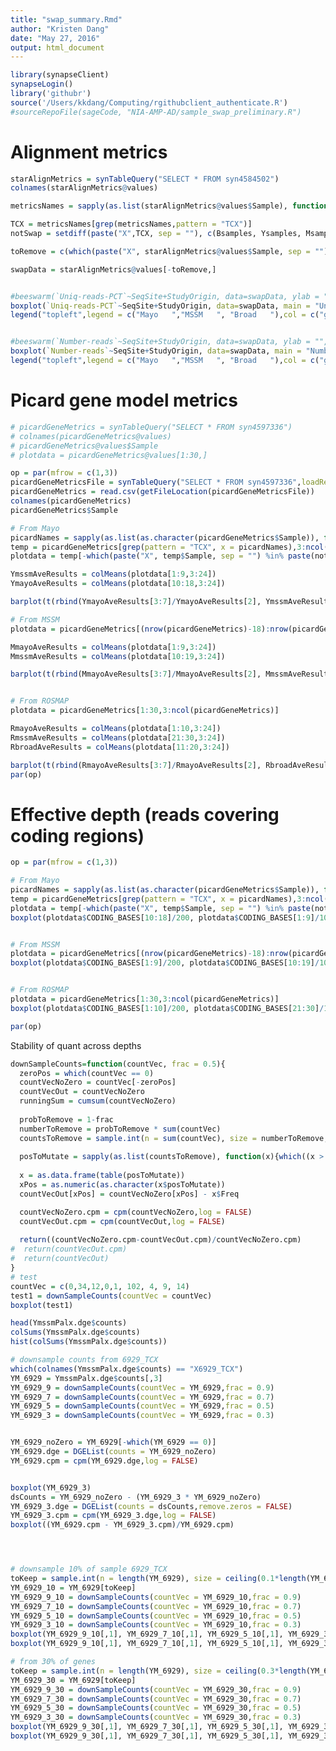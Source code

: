 ```yaml
---
title: "swap_summary.Rmd"
author: "Kristen Dang"
date: "May 27, 2016"
output: html_document
---
```


```r
library(synapseClient)
synapseLogin()
library('githubr')
source('/Users/kkdang/Computing/rgithubclient_authenticate.R')
#sourceRepoFile(sageCode, "NIA-AMP-AD/sample_swap_preliminary.R")
```


# Alignment metrics
```r
starAlignMetrics = synTableQuery("SELECT * FROM syn4584502")
colnames(starAlignMetrics@values)

metricsNames = sapply(as.list(starAlignMetrics@values$Sample), function(x) {unlist(strsplit(x, split = "[.]"))[1]})

TCX = metricsNames[grep(metricsNames,pattern = "TCX")]
notSwap = setdiff(paste("X",TCX, sep = ""), c(Bsamples, Ysamples, Msamples))

toRemove = c(which(paste("X", starAlignMetrics@values$Sample, sep = "") %in% paste(notSwap, ".snap", sep = "")), which( starAlignMetrics@values$Sample %in% "05689621.snap"))

swapData = starAlignMetrics@values[-toRemove,]


#beeswarm(`Uniq-reads-PCT`~SeqSite+StudyOrigin, data=swapData, ylab = "Uniquely mapped", col = c("blue", "goldenrod","red"),pch = 16, las = 2, xlab = "",labels = c("", rep("Mayo", 2), "", rep("MSSM", 2), rep("ROSMAP",3)))
boxplot(`Uniq-reads-PCT`~SeqSite+StudyOrigin, data=swapData, main = "Uniquely mapped reads", ylab = "percent", col = c("blue", "goldenrod","red"),pch = 16, las = 2, xlab = "",names = c("", rep("Mayo", 2), "", rep("MSSM", 2), rep("ROSMAP",3)), varwidth = TRUE)
legend("topleft",legend = c("Mayo   ","MSSM   ", "Broad   "),col = c("goldenrod","red","blue"),pch=16)


#beeswarm(`Number-reads`~SeqSite+StudyOrigin, data=swapData, ylab = "", main = "Number of reads", col = c("blue", "goldenrod","red"),pch = 16, las = 2, xlab = "",labels = c("", rep("Mayo", 2), "", rep("MSSM", 2), rep("ROSMAP",3)))
boxplot(`Number-reads`~SeqSite+StudyOrigin, data=swapData, main = "Number of reads", col = c("blue", "goldenrod","red"),pch = 16, las = 2, xlab = "",names = c("", rep("Mayo", 2), "", rep("MSSM", 2), rep("ROSMAP",3)), varwidth = TRUE)
legend("topleft",legend = c("Mayo   ","MSSM   ", "Broad   "),col = c("goldenrod","red","blue"),pch=16)

```


# Picard gene model metrics
```r
# picardGeneMetrics = synTableQuery("SELECT * FROM syn4597336")
# colnames(picardGeneMetrics@values)
# picardGeneMetrics@values$Sample
# plotdata = picardGeneMetrics@values[1:30,]

op = par(mfrow = c(1,3))
picardGeneMetricsFile = synTableQuery("SELECT * FROM syn4597336",loadResult = FALSE)
picardGeneMetrics = read.csv(getFileLocation(picardGeneMetricsFile))
colnames(picardGeneMetrics)
picardGeneMetrics$Sample

# From Mayo
picardNames = sapply(as.list(as.character(picardGeneMetrics$Sample)), function(x) {unlist(strsplit(x, split = "[.]"))[1]})
temp = picardGeneMetrics[grep(pattern = "TCX", x = picardNames),3:ncol(picardGeneMetrics)]
plotdata = temp[-which(paste("X", temp$Sample, sep = "") %in% paste(notSwap, ".snap", sep = "")),]

YmssmAveResults = colMeans(plotdata[1:9,3:24])
YmayoAveResults = colMeans(plotdata[10:18,3:24])

barplot(t(rbind(YmayoAveResults[3:7]/YmayoAveResults[2], YmssmAveResults[3:7]/YmssmAveResults[2])),beside = FALSE,names.arg = c("Mayo", "MSSM"),legend.text = c("ribosomal", "coding", "UTR", "intronic", "intergenic"), col = rainbow(5), ylab = "fraction of aligned reads", main = "Mayo")

# From MSSM
plotdata = picardGeneMetrics[(nrow(picardGeneMetrics)-18):nrow(picardGeneMetrics),3:ncol(picardGeneMetrics)]

MmayoAveResults = colMeans(plotdata[1:9,3:24])
MmssmAveResults = colMeans(plotdata[10:19,3:24])

barplot(t(rbind(MmayoAveResults[3:7]/MmayoAveResults[2], MmssmAveResults[3:7]/MmssmAveResults[2])),beside = FALSE,names.arg = c("Mayo", "MSSM"),legend.text = c("ribosomal", "coding", "UTR", "intronic", "intergenic"), col = rainbow(5), ylab = "fraction of aligned reads", main = "MSSM")


# From ROSMAP
plotdata = picardGeneMetrics[1:30,3:ncol(picardGeneMetrics)]

RmayoAveResults = colMeans(plotdata[1:10,3:24])
RmssmAveResults = colMeans(plotdata[21:30,3:24])
RbroadAveResults = colMeans(plotdata[11:20,3:24])

barplot(t(rbind(RmayoAveResults[3:7]/RmayoAveResults[2], RbroadAveResults[3:7]/RbroadAveResults[2], RmssmAveResults[3:7]/RmssmAveResults[2])),beside = FALSE,names.arg = c("Mayo", "Broad", "MSSM"),legend.text = c("ribosomal", "coding", "UTR", "intronic", "intergenic"), col = rainbow(5), ylab = "fraction of aligned reads", main = "ROSMAP")
par(op)
```


# Effective depth (reads covering coding regions)
```r
op = par(mfrow = c(1,3))

# From Mayo
picardNames = sapply(as.list(as.character(picardGeneMetrics$Sample)), function(x) {unlist(strsplit(x, split = "[.]"))[1]})
temp = picardGeneMetrics[grep(pattern = "TCX", x = picardNames),3:ncol(picardGeneMetrics)]
plotdata = temp[-which(paste("X", temp$Sample, sep = "") %in% paste(notSwap, ".snap", sep = "")),]
boxplot(plotdata$CODING_BASES[10:18]/200, plotdata$CODING_BASES[1:9]/100, main = "Mayo", col = c("goldenrod","red", "blue"),pch = 16, las = 2, xlab = "",names = c("Mayo", "MSSM"), varwidth = TRUE, ylim = range(5e6, 3.5e7))


# From MSSM
plotdata = picardGeneMetrics[(nrow(picardGeneMetrics)-18):nrow(picardGeneMetrics),3:ncol(picardGeneMetrics)]
boxplot(plotdata$CODING_BASES[1:9]/200, plotdata$CODING_BASES[10:19]/100,  main = "MSSM", col = c("goldenrod","red", "blue"),pch = 16, las = 2, xlab = "",names = c("Mayo", "MSSM"), varwidth = TRUE,  ylim = range(5e6, 3.5e7))


# From ROSMAP
plotdata = picardGeneMetrics[1:30,3:ncol(picardGeneMetrics)]
boxplot(plotdata$CODING_BASES[1:10]/200, plotdata$CODING_BASES[21:30]/100, plotdata$CODING_BASES[11:20]/200,  main = "ROSMAP", col = c("goldenrod","red", "blue"),pch = 16, las = 2, xlab = "",names = c("Mayo", "MSSM","Broad"), varwidth = TRUE,  ylim = range(5e6, 3.5e7))

par(op)
```


Stability of quant across depths
```r

downSampleCounts=function(countVec, frac = 0.5){
  zeroPos = which(countVec == 0)
  countVecNoZero = countVec[-zeroPos]
  countVecOut = countVecNoZero
  runningSum = cumsum(countVecNoZero)
  
  probToRemove = 1-frac
  numberToRemove = probToRemove * sum(countVec)
  countsToRemove = sample.int(n = sum(countVec), size = numberToRemove,replace = FALSE)
  
  posToMutate = sapply(as.list(countsToRemove), function(x){which((x > runningSum) == FALSE)[1]})
  
  x = as.data.frame(table(posToMutate))
  xPos = as.numeric(as.character(x$posToMutate))
  countVecOut[xPos] = countVecNoZero[xPos] - x$Freq

  countVecNoZero.cpm = cpm(countVecNoZero,log = FALSE)
  countVecOut.cpm = cpm(countVecOut,log = FALSE)
  
  return((countVecNoZero.cpm-countVecOut.cpm)/countVecNoZero.cpm)
#  return(countVecOut.cpm)
#  return(countVecOut)
}
# test
countVec = c(0,34,12,0,1, 102, 4, 9, 14)
test1 = downSampleCounts(countVec = countVec)
boxplot(test1)

head(YmssmPalx.dge$counts)
colSums(YmssmPalx.dge$counts)
hist(colSums(YmssmPalx.dge$counts))

# downsample counts from 6929_TCX
which(colnames(YmssmPalx.dge$counts) == "X6929_TCX")
YM_6929 = YmssmPalx.dge$counts[,3]
YM_6929_9 = downSampleCounts(countVec = YM_6929,frac = 0.9)
YM_6929_7 = downSampleCounts(countVec = YM_6929,frac = 0.7)
YM_6929_5 = downSampleCounts(countVec = YM_6929,frac = 0.5)
YM_6929_3 = downSampleCounts(countVec = YM_6929,frac = 0.3)


YM_6929_noZero = YM_6929[-which(YM_6929 == 0)]
YM_6929.dge = DGEList(counts = YM_6929_noZero)
YM_6929.cpm = cpm(YM_6929.dge,log = FALSE)


boxplot(YM_6929_3)
dsCounts = YM_6929_noZero - (YM_6929_3 * YM_6929_noZero)
YM_6929_3.dge = DGEList(counts = dsCounts,remove.zeros = FALSE)
YM_6929_3.cpm = cpm(YM_6929_3.dge,log = FALSE)
boxplot((YM_6929.cpm - YM_6929_3.cpm)/YM_6929.cpm)




# downsample 10% of sample 6929_TCX
toKeep = sample.int(n = length(YM_6929), size = ceiling(0.1*length(YM_6929)),replace = FALSE)
YM_6929_10 = YM_6929[toKeep]
YM_6929_9_10 = downSampleCounts(countVec = YM_6929_10,frac = 0.9)
YM_6929_7_10 = downSampleCounts(countVec = YM_6929_10,frac = 0.7)
YM_6929_5_10 = downSampleCounts(countVec = YM_6929_10,frac = 0.5)
YM_6929_3_10 = downSampleCounts(countVec = YM_6929_10,frac = 0.3)
boxplot(YM_6929_9_10[,1], YM_6929_7_10[,1], YM_6929_5_10[,1], YM_6929_3_10[,1],names = c("90%", "70%", "50%", "30%"),outline = FALSE)
boxplot(YM_6929_9_10[,1], YM_6929_7_10[,1], YM_6929_5_10[,1], YM_6929_3_10[,1],names = c("90%", "70%", "50%", "30%"),outline = TRUE)

# from 30% of genes
toKeep = sample.int(n = length(YM_6929), size = ceiling(0.3*length(YM_6929)),replace = FALSE)
YM_6929_30 = YM_6929[toKeep]
YM_6929_9_30 = downSampleCounts(countVec = YM_6929_30,frac = 0.9)
YM_6929_7_30 = downSampleCounts(countVec = YM_6929_30,frac = 0.7)
YM_6929_5_30 = downSampleCounts(countVec = YM_6929_30,frac = 0.5)
YM_6929_3_30 = downSampleCounts(countVec = YM_6929_30,frac = 0.3)
boxplot(YM_6929_9_30[,1], YM_6929_7_30[,1], YM_6929_5_30[,1], YM_6929_3_30[,1],names = c("90%", "70%", "50%", "30%"),outline = FALSE, main = "fractional difference in normalized count", ylab = "diff/exp", xlab = "downsampled fraction")
boxplot(YM_6929_9_30[,1], YM_6929_7_30[,1], YM_6929_5_30[,1], YM_6929_3_30[,1],names = c("90%", "70%", "50%", "30%"),outline = TRUE, main = "fractional difference in normalized count", ylab = "diff/exp", xlab = "downsampled fraction")

```